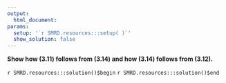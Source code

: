 ```yaml
---
output:
  html_document:
params:
  setup: '`r SMRD.resources:::setup( )`'
  show_solution: false
---
```


__Show how (3.11) follows from (3.14) and how (3.14) follows from (3.12).__

`r SMRD.resources:::solution()$begin`
`r SMRD.resources:::solution()$end`
